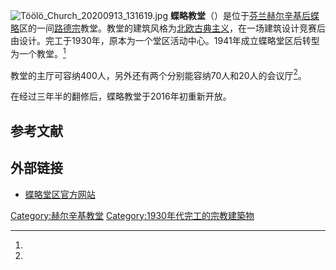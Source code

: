[[File:Töölö_Church_20200913_131619.jpg|thumb]]
'''蝶略教堂'''（{{lang-fi|Töölön kirkko}}）是位于[[芬兰|芬兰]][[赫尔辛基|赫尔辛基]][[后蝶略|后蝶略]]区的一间[[信義宗|路德宗]]教堂。教堂的建筑风格为[[北欧古典主义|北欧古典主义]]，在一场建筑设计竞赛后由{{le|希尔丁·埃克伦德|Hilding Ekelund}}设计。完工于1930年，原本为一个堂区活动中心。1941年成立蝶略堂区后转型为一个教堂。<ref name="about"/>

教堂的主厅可容纳400人，另外还有两个分别能容纳70人和20人的会议厅<ref name="about"/>。

在经过三年半的翻修后，蝶略教堂于2016年初重新开放。

== 参考文献 ==
{{Reflist|30em|refs=
<ref name="about">{{cite web | url = https://www.helsinginseurakunnat.fi/toolonkirkko/artikkelit/pvb52vbql | title = Töölö church | language = en | publisher = Helsingin seurakuntayhtymä | date = 2017-04-04 | accessdate = 2020-10-13}}</ref>
}}

== 外部链接 ==
{{commonscat|Töölö Church}}
* [https://www.helsinginseurakunnat.fi/toolonseurakunta.html.stx 蝶略堂区官方网站] {{Wayback|url=https://www.helsinginseurakunnat.fi/toolonseurakunta.html.stx |date=20201023111739 }} {{fi}}

[[Category:赫尔辛基教堂|Category:赫尔辛基教堂]]
[[Category:1930年代完工的宗教建築物|Category:1930年代完工的宗教建築物]]